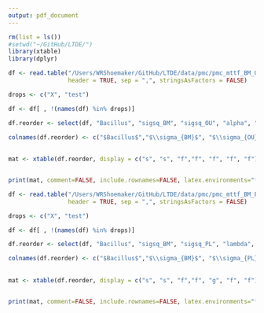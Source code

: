 ```yaml
---
output: pdf_document
---
```


```r
rm(list = ls()) 
#setwd("~/GitHub/LTDE/")
library(xtable)
library(dplyr)

df <- read.table("/Users/WRShoemaker/GitHub/LTDE/data/pmc/pmc_mttf_BM_OU.csv", 
                 header = TRUE, sep = ",", stringsAsFactors = FALSE)

drops <- c("X", "test")

df <- df[ , !(names(df) %in% drops)]

df.reorder <- select(df, "Bacillus", "sigsq_BM", "sigsq_OU", "alpha", "llr", "p_value") 

colnames(df.reorder) <- c("$Bacillus$","$\\sigma_{BM}$", "$\\sigma_{OU}$", "$\\theta_{OU}$", "$LR$", "$p$")
                                
                                
mat <- xtable(df.reorder, display = c("s", "s", "f","f", "f", "f", "f"), align=c("c","c","c","c", "c","c","c"), digits=c(0, 0, 0, 2, 2, 2, 4))


print(mat, comment=FALSE, include.rownames=FALSE, latex.environments="flushleft", math.style.exponents = TRUE,  sanitize.text.function = function(x) {x})

```





```r

df <- read.table("/Users/WRShoemaker/GitHub/LTDE/data/pmc/pmc_mttf_BM_PL.csv", 
                 header = TRUE, sep = ",", stringsAsFactors = FALSE)

drops <- c("X", "test")

df <- df[ , !(names(df) %in% drops)]

df.reorder <- select(df, "Bacillus", "sigsq_BM", "sigsq_PL", "lambda", "llr", "p_value") 

colnames(df.reorder) <- c("$Bacillus$","$\\sigma_{BM}$", "$\\sigma_{PL}$", "$\\lambda_{PL}$", "$LR$", "$p$")
                                
                                
mat <- xtable(df.reorder, display = c("s", "s", "f","f", "g", "f", "f"), align=c("c","c","c","c", "c","c","c"), digits=c(0, 0, 2, 2, 3, 2, 4))


print(mat, comment=FALSE, include.rownames=FALSE, latex.environments="flushleft", math.style.exponents = TRUE,  sanitize.text.function = function(x) {x})

```



